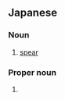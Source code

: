 ==Japanese==

===Noun===
{{ja-noun}}

# [[spear]]

===Proper noun===
{{ja-pos|proper}}

# {{ja-def|靖}} {{given name|ja|female}}